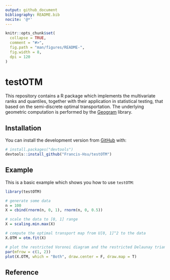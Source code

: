 ```yaml
---
output: github_document
bibliography: README.bib
nocite: '@*'
---
```


<!-- README.md is generated from README.Rmd. Please edit that file -->

```r
knitr::opts_chunk$set(
  collapse = TRUE,
  comment = "#>",
  fig.path = "man/figures/README-",
  fig.width = 8,
  dpi = 120
)
```
# testOTM

<!-- badges: start -->
<!-- badges: end -->

This repository contains a R package which implements the multivariate ranks and quantiles, together with their application in statistical testing, that based on the semi-discrete optimal transportation. The underlying geometric computation is performed by the [Geogram](http://alice.loria.fr/index.php/software/4-library/75-geogram.html) library.

## Installation

<!--
You can install the released version of testOTM from [CRAN](https://CRAN.R-project.org) with:

``` r
install.packages("testOTM")
```
-->

You can install the development version from [GitHub](https://github.com/) with:

``` r
# install.packages("devtools")
devtools::install_github("Francis-Hsu/testOTM")
```
## Example

This is a basic example which shows you how to use `testOTM`:

```r
library(testOTM)

# generate some data
n = 100
X = cbind(rnorm(n, 0, 1), rnorm(n, 0, 0.5))

# scale the data to [0, 1] range
X = scaling.min.max(X)

# compute the optimal transport map from U[0, 1]^2 to the data
X.OTM = otm.fit(X)

# plot the restricted Voronoi diagram and the restricted Delaunay triangulation
par(mfrow = c(1, 2))
plot(X.OTM, which = "Both", draw.center = F, draw.map = T)
```

## Reference